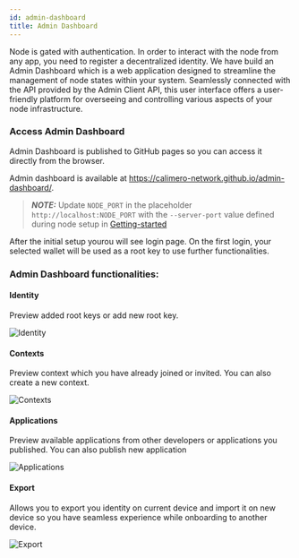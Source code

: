 ```yaml
---
id: admin-dashboard
title: Admin Dashboard
---
```


Node is gated with authentication. In order to interact with the node from any
app, you need to register a decentralized identity. We have build an Admin
Dashboard which is a web application designed to streamline the management of
node states within your system. Seamlessly connected with the API provided by
the Admin Client API, this user interface offers a user-friendly platform for
overseeing and controlling various aspects of your node infrastructure.

### Access Admin Dashboard

Admin Dashboard is published to GitHub pages so you can access it directly from
the browser.

Admin dashboard is available at
https://calimero-network.github.io/admin-dashboard/.

> **_NOTE:_** Update `NODE_PORT` in the placeholder `http://localhost:NODE_PORT`
> with the `--server-port` value defined during node setup in
> [Getting-started](./01-setup.mdx)

After the initial setup yourou will see login page. On the first login, your
selected wallet will be used as a root key to use further functionalities.

### Admin Dashboard functionalities:

#### Identity

Preview added root keys or add new root key.

![Identity](/admin-dashboard/identity.png)

#### Contexts

Preview context which you have already joined or invited. You can also create a
new context.

![Contexts](/admin-dashboard/contexts.png)

#### Applications

Preview available applications from other developers or applications you
published. You can also publish new application

![Applications](/admin-dashboard/applications.png)

#### Export

Allows you to export you identity on current device and import it on new device
so you have seamless experience while onboarding to another device.

![Export](/admin-dashboard/export-identity.png)
